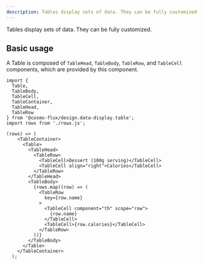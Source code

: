```yaml
---
description: Tables display sets of data. They can be fully customized.
---
```


Tables display sets of data. They can be fully customized.

## Basic usage

A Table is composed of `TableHead`, `TableBody`, `TableRow`, and `TableCell` components, which are provided by this component.

```
import {
  Table,
  TableBody,
  TableCell,
  TableContainer,
  TableHead,
  TableRow
} from '@cosmo-flux/design.data-display.table';
import rows from './rows.js';

(rows) => (
    <TableContainer>
      <Table>
        <TableHead>
          <TableRow>
            <TableCell>Dessert (100g serving)</TableCell>
            <TableCell align="right">Calories</TableCell>
          </TableRow>
        </TableHead>
        <TableBody>
          {rows.map((row) => (
            <TableRow
              key={row.name}
            >
              <TableCell component="th" scope="row">
                {row.name}
              </TableCell>
              <TableCell>{row.calories}</TableCell>
            </TableRow>
          ))}
        </TableBody>
      </Table>
    </TableContainer>
  );
```
